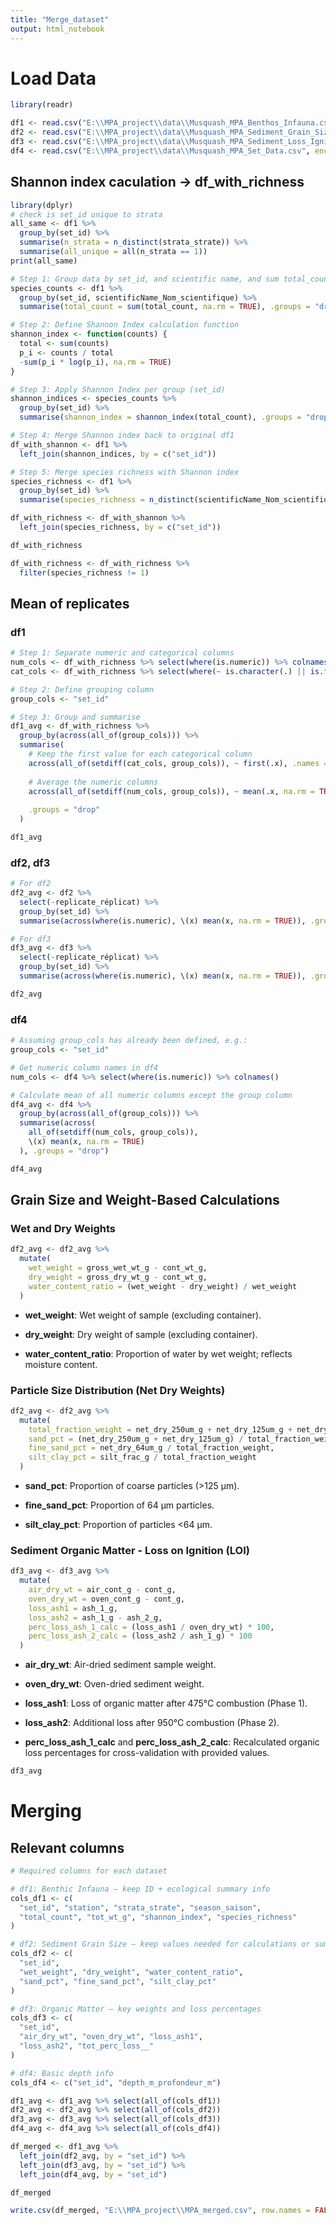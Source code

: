 ---
title: "Merge_dataset"
output: html_notebook
---

# Load Data

```{r}
library(readr)

df1 <- read.csv("E:\\MPA_project\\data\\Musquash_MPA_Benthos_Infauna.csv", encoding = 'latin1')
df2 <- read.csv("E:\\MPA_project\\data\\Musquash_MPA_Sediment_Grain_Size.csv", encoding = 'latin1')
df3 <- read.csv("E:\\MPA_project\\data\\Musquash_MPA_Sediment_Loss_Ignition.csv", encoding = 'latin1')
df4 <- read.csv("E:\\MPA_project\\data\\Musquash_MPA_Set_Data.csv", encoding = 'latin1')
```

## Shannon index caculation -\> df_with_richness

```{r}
library(dplyr)
# check is set_id unique to strata
all_same <- df1 %>%
  group_by(set_id) %>%
  summarise(n_strata = n_distinct(strata_strate)) %>%
  summarise(all_unique = all(n_strata == 1))
print(all_same)
```

```{r}
# Step 1: Group data by set_id, and scientific name, and sum total_count
species_counts <- df1 %>%
  group_by(set_id, scientificName_Nom_scientifique) %>%
  summarise(total_count = sum(total_count, na.rm = TRUE), .groups = "drop")

# Step 2: Define Shannon Index calculation function
shannon_index <- function(counts) {
  total <- sum(counts)
  p_i <- counts / total
  -sum(p_i * log(p_i), na.rm = TRUE)
}

# Step 3: Apply Shannon Index per group (set_id)
shannon_indices <- species_counts %>%
  group_by(set_id) %>%
  summarise(shannon_index = shannon_index(total_count), .groups = "drop")

# Step 4: Merge Shannon index back to original df1
df_with_shannon <- df1 %>%
  left_join(shannon_indices, by = c("set_id"))
```

```{r}
# Step 5: Merge species richness with Shannon index
species_richness <- df1 %>%
  group_by(set_id) %>%
  summarise(species_richness = n_distinct(scientificName_Nom_scientifique), .groups = "drop")

df_with_richness <- df_with_shannon %>%
  left_join(species_richness, by = c("set_id"))
```

```{r}
df_with_richness
```

```{r}
df_with_richness <- df_with_richness %>%
  filter(species_richness != 1)
```

## Mean of replicates

### df1

```{r}
# Step 1: Separate numeric and categorical columns
num_cols <- df_with_richness %>% select(where(is.numeric)) %>% colnames()
cat_cols <- df_with_richness %>% select(where(~ is.character(.) || is.factor(.))) %>% colnames()

# Step 2: Define grouping column
group_cols <- "set_id"

# Step 3: Group and summarise
df1_avg <- df_with_richness %>%
  group_by(across(all_of(group_cols))) %>%
  summarise(
    # Keep the first value for each categorical column
    across(all_of(setdiff(cat_cols, group_cols)), ~ first(.x), .names = "{.col}"),
    
    # Average the numeric columns
    across(all_of(setdiff(num_cols, group_cols)), ~ mean(.x, na.rm = TRUE), .names = "{.col}"),
    
    .groups = "drop"
  )
```

```{r}
df1_avg
```

### df2, df3

```{r}
# For df2
df2_avg <- df2 %>%
  select(-replicate_réplicat) %>%
  group_by(set_id) %>%
  summarise(across(where(is.numeric), \(x) mean(x, na.rm = TRUE)), .groups = "drop")

# For df3
df3_avg <- df3 %>%
  select(-replicate_réplicat) %>%
  group_by(set_id) %>%
  summarise(across(where(is.numeric), \(x) mean(x, na.rm = TRUE)), .groups = "drop")
```

```{r}
df2_avg
```

### df4

```{r}
# Assuming group_cols has already been defined, e.g.:
group_cols <- "set_id"

# Get numeric column names in df4
num_cols <- df4 %>% select(where(is.numeric)) %>% colnames()

# Calculate mean of all numeric columns except the group column
df4_avg <- df4 %>%
  group_by(across(all_of(group_cols))) %>%
  summarise(across(
    all_of(setdiff(num_cols, group_cols)),
    \(x) mean(x, na.rm = TRUE)
  ), .groups = "drop")
```

```{r}
df4_avg
```

## Grain Size and Weight-Based Calculations

### Wet and Dry Weights

```{r}
df2_avg <- df2_avg %>%
  mutate(
    wet_weight = gross_wet_wt_g - cont_wt_g,
    dry_weight = gross_dry_wt_g - cont_wt_g,
    water_content_ratio = (wet_weight - dry_weight) / wet_weight
  )
```

-   **wet_weight**: Wet weight of sample (excluding container).

-   **dry_weight**: Dry weight of sample (excluding container).

-   **water_content_ratio**: Proportion of water by wet weight; reflects moisture content.

### Particle Size Distribution (Net Dry Weights)

```{r}
df2_avg <- df2_avg %>%
  mutate(
    total_fraction_weight = net_dry_250um_g + net_dry_125um_g + net_dry_64um_g + silt_frac_g,
    sand_pct = (net_dry_250um_g + net_dry_125um_g) / total_fraction_weight,
    fine_sand_pct = net_dry_64um_g / total_fraction_weight,
    silt_clay_pct = silt_frac_g / total_fraction_weight
  )
```

-   **sand_pct**: Proportion of coarse particles (\>125 µm).

-   **fine_sand_pct**: Proportion of 64 µm particles.

-   **silt_clay_pct**: Proportion of particles \<64 µm.

### Sediment Organic Matter - Loss on Ignition (LOI)

```{r}
df3_avg <- df3_avg %>%
  mutate(
    air_dry_wt = air_cont_g - cont_g,
    oven_dry_wt = oven_cont_g - cont_g,
    loss_ash1 = ash_1_g,
    loss_ash2 = ash_1_g - ash_2_g,
    perc_loss_ash_1_calc = (loss_ash1 / oven_dry_wt) * 100,
    perc_loss_ash_2_calc = (loss_ash2 / ash_1_g) * 100
  )
```

-   **air_dry_wt**: Air-dried sediment sample weight.

-   **oven_dry_wt**: Oven-dried sediment weight.

-   **loss_ash1**: Loss of organic matter after 475°C combustion (Phase 1).

-   **loss_ash2**: Additional loss after 950°C combustion (Phase 2).

-   **perc_loss_ash_1_calc** and **perc_loss_ash_2_calc**: Recalculated organic loss percentages for cross-validation with provided values.

```{r}
df3_avg
```

# Merging

## Relevant columns

```{r}
# Required columns for each dataset

# df1: Benthic Infauna — keep ID + ecological summary info
cols_df1 <- c(
  "set_id", "station", "strata_strate", "season_saison",
  "total_count", "tot_wt_g", "shannon_index", "species_richness"
)

# df2: Sediment Grain Size — keep values needed for calculations or summaries
cols_df2 <- c(
  "set_id", 
  "wet_weight", "dry_weight", "water_content_ratio",
  "sand_pct", "fine_sand_pct", "silt_clay_pct"
)

# df3: Organic Matter — key weights and loss percentages
cols_df3 <- c(
  "set_id",
  "air_dry_wt", "oven_dry_wt", "loss_ash1", 
  "loss_ash2", "tot_perc_loss__"
)

# df4: Basic depth info
cols_df4 <- c("set_id", "depth_m_profondeur_m")
```

```{r}
df1_avg <- df1_avg %>% select(all_of(cols_df1))
df2_avg <- df2_avg %>% select(all_of(cols_df2))
df3_avg <- df3_avg %>% select(all_of(cols_df3))
df4_avg <- df4_avg %>% select(all_of(cols_df4))
```

```{r}
df_merged <- df1_avg %>%
  left_join(df2_avg, by = "set_id") %>%
  left_join(df3_avg, by = "set_id") %>%
  left_join(df4_avg, by = "set_id")
```

```{r}
df_merged
```

```{r}
write.csv(df_merged, "E:\\MPA_project\\MPA_merged.csv", row.names = FALSE)
```
